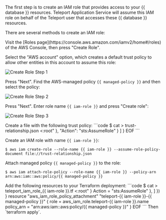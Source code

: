 The first step is to create an IAM role that provides access to your
{{ database }} resources. Teleport Application Service will assume this IAM
role on behalf of the Teleport user that accesses these {{ database }}
resources.

There are several methods to create an IAM role:

<Tabs>
<TabItem label="Using AWS Console">
Visit the [Roles page](https://console.aws.amazon.com/iamv2/home#/roles) of
the AWS Console, then press "Create Role".

Select the "AWS account" option, which creates a default trust policy to allow
other entities in this account to assume this role:

![Create Role Step 1](../../../img/database-access/guides/dynamodb-create-role-1.png)

Press "Next". Find the AWS-managed policy `{{ managed-policy }}` and then select the policy:

![Create Role Step 2](../../../img/application-access/guides/aws-create-iam-role-2.png)

Press "Next". Enter role name `{{ iam-role }}` and press "Create role":

![Create Role Step 3](../../../img/application-access/guides/aws-create-iam-role-3.png)
</TabItem>

<TabItem label="Using AWS CLI">
Create a file with the following trust policy:
```code
$ cat > trust-relationship.json <<EOF
{
  "Version": "2012-10-17",
  "Statement": [
    {
      "Effect": "Allow",
      "Principal": {
        "AWS": "arn:aws:iam::<Var name="aws-account-id"/>:root"
      },
      "Action": "sts:AssumeRole"
    }
  ]
}
EOF
```

Create an IAM role with name `{{ iam-role }}`:
```code
$ aws iam create-role --role-name {{ iam-role }} --assume-role-policy-document file://trust-relationship.json
```

Attach managed policy `{{ managed-policy }}` to the role:
```code
$ aws iam attach-role-policy --role-name {{ iam-role }} --policy-arn arn:aws:iam::aws:policy/{{ managed-policy }}
```
</TabItem>

<TabItem label="Using Terraform">
Add the following resources to your Terraform deployment:
```code
$ cat > teleport_iam_role_{{ iam-role }}.tf <<EOF
resource "aws_iam_role" "teleport-{{ iam-role }}" {
  name = "{{ iam-role }}"
  assume_role_policy = jsonencode({
    Version = "2012-10-17"
    Statement = [
      {
        Effect = "Allow"
        Principal = {
          AWS = "arn:aws:iam::<Var name="aws-account-id"/>:root"
        }
        Action = "sts:AssumeRole"
      },
    ]
  })
}
resource "aws_iam_role_policy_attachment" "teleport-{{ iam-role }}-{{ managed-policy }}" {
  role       = aws_iam_role.teleport-{{ iam-role }}.name
  policy_arn = "arn:aws:iam::aws:policy/{{ managed-policy }}"
}
EOF
```
Then `terraform apply`.
</TabItem>
</Tabs>
